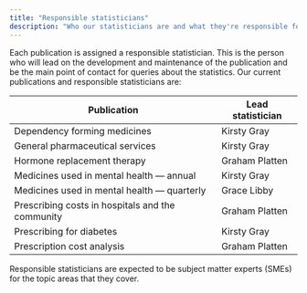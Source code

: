 ```yaml
---
title: "Responsible statisticians"
description: "Who our statisticians are and what they're responsible for"
---
```


Each publication is assigned a responsible statistician. This is the person who will lead on the development and maintenance of the publication and be the main point of contact for queries about the statistics. Our current publications and responsible statisticians are:

| Publication | Lead statistician |
| --- | - |
| Dependency forming medicines | Kirsty Gray |
| General pharmaceutical services | Kirsty Gray |
| Hormone replacement therapy | Graham Platten |
| Medicines used in mental health --- annual | Kirsty Gray |
| Medicines used in mental health --- quarterly | Grace Libby |
| Prescribing costs in hospitals and the community | Graham Platten |
| Prescribing for diabetes | Kirsty Gray |
| Prescription cost analysis | Graham Platten |

Responsible statisticians are expected to be subject matter experts (SMEs) for the topic areas that they cover.